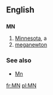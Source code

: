 ==English==

==={{abbreviation}}===
'''MN'''

#[[Minnesota]], a {{USstate}}
#[[meganewton]]
===See also===
*[[Mn]]

[[fr:MN]]
[[pl:MN]]